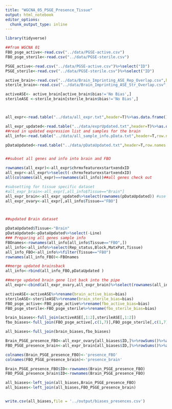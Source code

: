 ```yaml
---
title: "WGCNA_05_PSGE_Presence_Tissue"
output: html_notebook
editor_options: 
  chunk_output_type: inline
---
```



```r
library(tidyverse)


```

```r
##from WGCNA 01
FBO_psge_active<-read.csv("../data/PGSE-active.csv")
FBO_psge_sterile<-read.csv("../data/PGSE-sterile.csv")

PSGE_active<-read.csv("../data/PGSE-active.csv")%>%select("ID")
PSGE_sterile<-read.csv("../data/PGSE-sterile.csv")%>%select("ID")

active_brain<-read.csv("../data/Brain_Imprinting_ASE_Rep_Overlap.csv",header=T)
sterile_brain<-read.csv("../data/Brain_Imprinting_ASE_Str_Overlap.csv",header=T)

activeASE<- active_brain[active_brain$bias!='No Bias',]
sterileASE <-sterile_brain[sterile_brain$bias!='No Bias',]



all_expr<-read.table("../data/all_expr.txt",header=T)%>%as.data.frame()

all_expr_updated<-read.table("../data/exprUpdated.txt",header=T)%>%as.data.frame()
##read in updated expression list and samples for the brain
all_info<-read.table("../data/all_sample_info.pData.txt",header=T,row.names = 1)%>%as.data.frame()

pDataUpdated<-read.table("../data/pDataUpdated.txt",header=T,row.names = 1)%>%as.data.frame()


##subset all genes and info into brain and FBO

rownames(all_expr)<-all_expr$chrmxfeaturexstartxendxID
all_expr<-all_expr%>%select(-chrmxfeaturexstartxendxID)
all(colnames(all_expr)==rownames(all_info))##all genes check out

#subsetting for tissue specific dataset
#all_expr_brain<-all_expr[,all_info$Tissue=="Brain"]
all_expr_brain<-all_expr_updated%>%select(rownames(pDataUpdated)) #use this instead
all_expr_ovary<-all_expr[,all_info$Tissue=="FBO"]



##updated Brain dataset

pDataUpdated$Tissue<-"Brain"
pDataUpdated<-pDataUpdated%>%select(-Line)
### Preparing all genes sample info
FBOnames<-rownames(all_info[all_info$Tissue=="FBO",])
all_info<-all_info%>%select(Rep_status,Block,MatxPat,Tissue)
all_info_FBO<-all_info%>%filter(Tissue=="FBO")
rownames(all_info_FBO)<-FBOnames

##merge updated brainsback
all_info<-rbind(all_info_FBO,pDataUpdated )

##merge updated brain gene list back into the pipe
all_expr<-cbind(all_expr_ovary,all_expr_brain)%>%select(rownames(all_info))

```


```r
activeASE<-activeASE%>%rename(brain_active_bias=bias)
sterileASE<-sterileASE%>%rename(brain_sterile_bias=bias)
FBO_psge_active<-FBO_psge_active%>%rename(fbo_active_bias=bias)
FBO_psge_sterile<-FBO_psge_sterile%>%rename(fbo_sterile_bias=bias)
```


```r
brain_biases<-full_join(activeASE[,1:2],sterileASE[,1:2])
fbo_biases<-full_join(FBO_psge_active[,c(1,7)],FBO_psge_sterile[,c(1,7)])

all_biases<-full_join(brain_biases,fbo_biases)

Brain_PSGE_presence_FBO<-all_expr_ovary[all_biases$ID,]%>%rowSums()%>%as.data.frame()
FBO_PSGE_presence_brain<-all_expr_brain[all_biases$ID,]%>%rowSums()%>%as.data.frame()

colnames(Brain_PSGE_presence_FBO)<-'presence_FBO'
colnames(FBO_PSGE_presence_brain)<-'presence_brain'

Brain_PSGE_presence_FBO$ID<-rownames(Brain_PSGE_presence_FBO)
FBO_PSGE_presence_brain$ID<-rownames(Brain_PSGE_presence_FBO)

all_biases<-left_join(all_biases,Brain_PSGE_presence_FBO)
all_biases<-left_join(all_biases,FBO_PSGE_presence_brain)


write.csv(all_biases,file = '../output/biases_presences.csv')
```
